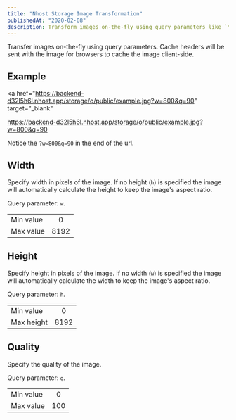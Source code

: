 ```yaml
---
title: "Nhost Storage Image Transformation"
publishedAt: "2020-02-08"
description: Transform images on-the-fly using query parameters like `\?w=350`.
---
```


Transfer images on-the-fly using query parameters. Cache headers will be sent with the image for browsers to cache the image client-side.

## Example

<a
  href="https://backend-d32l5h6l.nhost.app/storage/o/public/example.jpg?w=800&q=90"
  target="_blank"
>
  https://backend-d32l5h6l.nhost.app/storage/o/public/example.jpg?w=800&q=90
</a>

Notice the `?w=800&q=90` in the end of the url.

## Width

Specify width in pixels of the image. If no height (`h`) is specified the image will automatically calculate the height to keep the image's aspect ratio.

Query parameter: `w`.

|           |      |
| :-------- | :--: |
| Min value |  0   |
| Max value | 8192 |

## Height

Specify height in pixels of the image. If no width (`w`) is specified the image will automatically calculate the width to keep the image's aspect ratio.

Query parameter: `h`.

|            |      |
| :--------- | :--: |
| Min value  |  0   |
| Max height | 8192 |

## Quality

Specify the quality of the image.

Query parameter: `q`.

|           |     |
| :-------- | :-: |
| Min value |  0  |
| Max value | 100 |
